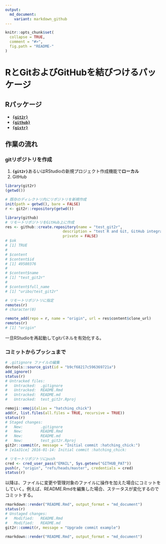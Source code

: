 ```yaml
---
output:
  md_document:
    variant: markdown_github
---
```


<!-- README.md is generated from README.Rmd. Please edit that file -->

```r
knitr::opts_chunk$set(
  collapse = TRUE,
  comment = "#>",
  fig.path = "README-"
)
```

RとGitおよびGitHubを結びつけるパッケージ
=====

## Rパッケージ

* [**`{git2r}`**](https://github.com/ropensci/git2r)
* [**`{github}`**](https://github.com/cscheid/rgithub)
* [**`{gistr}`**](https://github.com/ropensci/gistr)

## 作業の流れ

### gitリポジトリを作成

1. **`{git2r}`**あるいはRStudioの新規プロジェクト作成機能で**ローカル**
2. GitHub

```r
library(git2r)
(getwd())
```

```r
# 既存のディレクトリ内にリポジトリを新規作成
init(path = getwd(), bare = FALSE)
r <- git2r::repository(getwd())
```

```r
library(github)
# リモートリポジトリをGitHub上に作成
res <- github::create.repository(name = "test_git2r", 
                          description = "test R and Git, GitHub integration", 
                          private = FALSE)
# $ok
# [1] TRUE
# 
# $content
# $content$id
# [1] 49580376
# 
# $content$name
# [1] "test_git2r"
# 
# $content$full_name
# [1] "uribo/test_git2r"
```

```r
# リモートリポジトリに指定
remotes(r)
# character(0)

remote_add(repo = r, name = "origin", url = res$content$clone_url)
remotes(r)
# [1] "origin"
```

一旦RStudioを再起動してgitパネルを有効化する。

### コミットからプッシュまで

```r
# .gitignore ファイルの編集
devtools::source_gist(id = "b9cf68217c596369721a")
add_ignore()
status(r)
# Untracked files:
# 	Untracked:  .gitignore
# 	Untracked:  README.Rmd
# 	Untracked:  README.md
# 	Untracked:  test_git2r.Rproj

remoji::emoji(alias = "hatching_chick")
add(r, list.files(all.files = TRUE, recursive = TRUE))
status(r)
# Staged changes:
# 	New:        .gitignore
# 	New:        README.Rmd
# 	New:        README.md
# 	New:        test_git2r.Rproj
git2r::commit(r, message = "Initial commit :hatching_chick:")
# [e1a31ce] 2016-01-14: Initial commit :hatching_chick:

# リモートリポジトリにpush
cred <- cred_user_pass("EMAIL", Sys.getenv("GITHUB_PAT"))
push(r, "origin", "refs/heads/master", credentials = cred)
status(r)
```

以降は、ファイルに変更や管理対象のファイルに操作を加えた場合にコミットをしていく。例えば、README.Rmdを編集した場合、ステータスが変化するのでコミットする。

```r
rmarkdown::render("README.Rmd", output_format = "md_document")
status(r)
# Unstaged changes:
# 	Modified:   README.Rmd
# 	Modified:   README.md
git2r::commit(r, message = "Upgrade commit example")
```






```r
rmarkdown::render("README.Rmd", output_format = "md_document")
```

